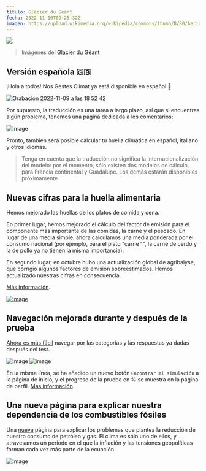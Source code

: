 ---
título: Glacier du Géant
fecha: 2022-11-10T09:25:32Z
imagen: https://upload.wikimedia.org/wikipedia/commons/thumb/8/80/Aerial_view_of_Glacier_du_G%C3%A9ant.jpg/640px-Aerial_view_of_Glacier_du_G%C3%A9ant.jpg
---

![](https://upload.wikimedia.org/wikipedia/commons/thumb/8/80/Aerial_view_of_Glacier_du_G%C3%A9ant.jpg/640px-Aerial_view_of_Glacier_du_G%C3%A9ant.jpg)

> Imágenes del <a href="https://fr.wikipedia.org/wiki/Glacier_du_G%C3%A9ant">Glacier du Géant</a>

## Versión española 🇬🇧

¡Hola a todos! Nos Gestes Climat ya está disponible en español 💂

![Grabación 2022-11-09 a las 18 52 42](https://user-images.githubusercontent.com/1177762/200904084-6051257b-e0ce-4483-8d91-05b5bbd44e0b.gif)

Por supuesto, la traducción es una tarea a largo plazo, así que si encuentras algún problema, tenemos una página dedicada a los comentarios:

![image](https://user-images.githubusercontent.com/1177762/200904709-d6a19333-9c70-4033-bb15-bafde6661794.png)

Pronto, también será posible calcular tu huella climática en español, italiano y otros idiomas.

> Tenga en cuenta que la traducción no significa la internacionalización del modelo: por el momento, sólo existen dos modelos de cálculo, para Francia continental y Guadalupe. Los demás estarán disponibles próximamente

## Nuevas cifras para la huella alimentaria

Hemos mejorado las huellas de los platos de comida y cena.

En primer lugar, hemos mejorado el cálculo del factor de emisión para el componente más importante de las comidas, la carne y el pescado. En lugar de una media simple, ahora calculamos una media ponderada por el consumo nacional (por ejemplo, para el plato "carne 1", la carne de cerdo y la de pollo ya no tienen la misma importancia).

En segundo lugar, en octubre hubo una actualización global de agribalyse, que corrigió algunos factores de emisión sobreestimados. Hemos actualizado nuestras cifras en consecuencia.

<a href="https://github.com/abc-transitionbascarbone/near-modele/pull/1525">Más información</a>.

<a href="https://nosgestesclimat.fr/documentation/alimentation/plats/viande-1">![image](https://user-images.githubusercontent.com/1177762/200906087-5748cab9-d053-48dd-b169-3038dcf50fa2.png)</a>

## Navegación mejorada durante y después de la prueba

 <a href="https://github.com/incubateur-ademe/nosgestesclimat-site/pull/677">Ahora es más fácil</a> navegar por las categorías y las respuestas ya dadas después del test.

![image](https://user-images.githubusercontent.com/1177762/193876373-fd942951-afb3-40ec-8316-480b9bdf7241.png)
![image](https://user-images.githubusercontent.com/1177762/193876420-5203196f-54af-42fb-b61b-9e2822da9a59.png)

En la misma línea, se ha añadido un nuevo botón `Encontrar mi simulación` a la página de inicio, y el progreso de la prueba en % se muestra en la página de perfil. <a href="https://github.com/incubateur-ademe/nosgestesclimat-site/pull/672">Más información</a>.

## Una nueva página para explicar nuestra dependencia de los combustibles fósiles

Una <a href="https://nosgestesclimat.fr/pétrole-et-gaz">nueva</a> página para explicar los problemas que plantea la reducción de nuestro consumo de petróleo y gas. El clima es sólo uno de ellos, y atravesamos un periodo en el que la inflación y las tensiones geopolíticas forman cada vez más parte de la ecuación.

![image](https://user-images.githubusercontent.com/1177762/200906228-cb2db1ba-3083-48eb-9a96-26f0fb02daf1.png)
